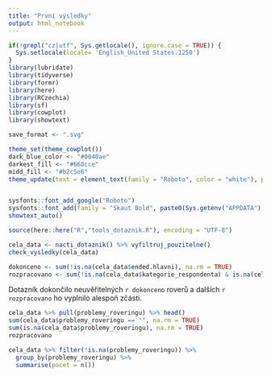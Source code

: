 ```yaml
---
title: "První výsledky"
output: html_notebook
---
```


```r
if(!grepl("cz|utf", Sys.getlocale(), ignore.case = TRUE)) {
  Sys.setlocale(locale= 'English_United States.1250')
}
library(lubridate)
library(tidyverse)
library(formr)
library(here)
library(RCzechia)
library(sf)
library(cowplot)
library(showtext)

save_format <- ".svg"

theme_set(theme_cowplot())
dark_blue_color <- "#0040ae"
darkest_fill <- "#668cce"
midd_fill <- "#b2c5e6"
theme_update(text = element_text(family = "Roboto", color = "white"), plot.background = element_rect(fill = dark_blue_color), line = element_line(color = "white"), rect = element_rect(color = "white"), axis.text = element_text(color = "white", face = "bold"), axis.title = element_text(color = "white"),axis.line = element_line(color = "white"), axis.ticks = element_line(color = "white"))


sysfonts::font_add_google("Roboto")
sysfonts::font_add(family = "Skaut Bold", paste0(Sys.getenv("APPDATA"),"/../Local/Microsoft/Windows/Fonts/skaut-bold-webfont.otf"))
showtext_auto()

source(here::here("R","tools_dotaznik.R"), encoding = "UTF-8")

```

```r
cela_data <- nacti_dotaznik() %>% vyfiltruj_pouzitelne()
check_vysledky(cela_data)
```


```r
dokonceno <- sum(!is.na(cela_data$ended.hlavni), na.rm = TRUE)
rozpracovano <- sum(!is.na(cela_data$kategorie_respondenta) & is.na(cela_data$ended.hlavni))
```

Dotazník dokončilo neuvěřitelných `r dokonceno` roverů a dalších `r rozpracovano` ho vyplnilo alespoň zčásti.

```r
cela_data %>% pull(problemy_roveringu) %>% head()
sum(cela_data$problemy_roveringu == "", na.rm = TRUE)
sum(is.na(cela_data$problemy_roveringu), na.rm = TRUE)
rozpracovano
```


```r
cela_data %>% filter(!is.na(problemy_roveringu)) %>% 
  group_by(problemy_roveringu) %>%
  summarise(pocet = n())
```

